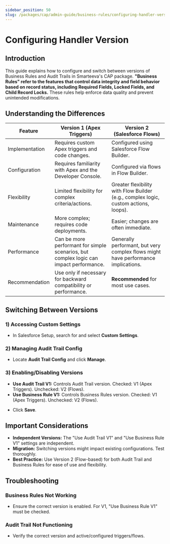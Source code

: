 ```yaml
---
sidebar_position: 50
slug: /packages/cap/admin-guide/business-rules/configuring-handler-version
---
```



# Configuring Handler Version

## Introduction

This guide explains how to configure and switch between versions of Business Rules and Audit Trails in Smarteeva's CAP package.  **"Business Rules" refer to the features that control data integrity and field behavior based on record status, including Required Fields, Locked Fields, and Child Record Locks.**  These rules help enforce data quality and prevent unintended modifications.

## Understanding the Differences

| Feature        | Version 1 (Apex Triggers)                                                              | Version 2 (Salesforce Flows)                                                        |
|----------------|----------------------------------------------------------------------------------------|-------------------------------------------------------------------------------------|
| Implementation | Requires custom Apex triggers and code changes.                                        | Configured using Salesforce Flow Builder.                                           |
| Configuration  | Requires familiarity with Apex and the Developer Console.                              | Configured via flows in Flow Builder.                                               |
| Flexibility    | Limited flexibility for complex criteria/actions.                                      | Greater flexibility with Flow Builder (e.g., complex logic, custom actions, loops). |
| Maintenance    | More complex; requires code deployments.                                               | Easier; changes are often immediate.                                                |
| Performance    | Can be more performant for simple scenarios, but complex logic can impact performance. | Generally performant, but very complex flows might have performance implications.   |
| Recommendation | Use only if necessary for backward compatibility or performance.                       | **Recommended** for most use cases.                                                 |



## Switching Between Versions

### 1) Accessing Custom Settings

* In Salesforce Setup, search for and select **Custom Settings**.

### 2) Managing Audit Trail Config



* Locate **Audit Trail Config** and click **Manage**.

<Screenshot
  disabled={true}
  fn="TODO: salesforce/custom_settings_audit_trail_config.png"
  alt="Audit Trail Config Custom Setting"
/>

### 3) Enabling/Disabling Versions




* **Use Audit Trail V1:** Controls Audit Trail version. Checked: V1 (Apex Triggers). Unchecked: V2 (Flows).
* **Use Business Rule V1:** Controls Business Rules version. Checked: V1 (Apex Triggers). Unchecked: V2 (Flows).


<Screenshot
  disabled={true}
  fn="TODO: salesforce/custom_settings_audit_trail_versions.png"
  alt="Audit Trail and Business Rule Version Settings"
/>

* Click **Save**.



## Important Considerations

* **Independent Versions:** The "Use Audit Trail V1" and "Use Business Rule V1" settings are independent.
* **Migration:** Switching versions might impact existing configurations. Test thoroughly.
* **Best Practice:** Use Version 2 (Flow-based) for both Audit Trail and Business Rules for ease of use and flexibility.


## Troubleshooting

### Business Rules Not Working

* Ensure the correct version is enabled. For V1, "Use Business Rule V1" must be checked.  

### Audit Trail Not Functioning

* Verify the correct version and active/configured triggers/flows.
